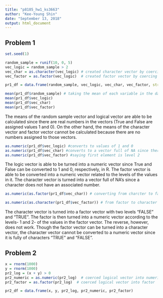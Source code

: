```yaml
---
title: "p8105_hw1_ks3663"
author: "Kee-Young Shin"
date: "September 13, 2018"
output: html_document
---
```

## Problem 1

```r
set.seed(1)

random_sample = runif(10, 0, 5) 
vec_logic = random_sample > 2
vec_char = as.character(vec_logic) # created character vector by coercing vec_logic
vec_factor = as.factor(vec_logic)  # created factor vector by coercing vec_logic

pr1_df = data.frame(random_sample, vec_logic, vec_char, vec_factor, stringsAsFactors = FALSE)

mean(pr1_df$random_sample) # taking the mean of each variable in the data frame 
mean(pr1_df$vec_logic)
mean(pr1_df$vec_char) 
mean(pr1_df$vec_factor) 

```
The means of the random sample vector and logical vector are able to be calculated since there are real numbers in the vectors (True and False are assigned values 1 and 0). On the other hand, the means of the character vector and factor vector cannot be calculated because there are no numbers assigned to those vectors. 


```r

as.numeric(pr1_df$vec_logic) #converts to values of 1 and 0
as.numeric(pr1_df$vec_char) #converts to a vector full of NA since there is no number
as.numeric(pr1_df$vec_factor) #saying first element is level 2 

```
The logic vector is able to be turned into a numeric vector since True and False can be converted to 1 and 0, respectively, in R. The factor vector is able to be converted into a numeric vector related to the levels of the values in it. The character vector is turned into a vector full of NA's since a character does not have an associated number.


```r
as.numeric(as.factor(pr1_df$vec_char)) # converting from charcter to factor to numeric

as.numeric(as.character(pr1_df$vec_factor)) # from factor to character to numeric 
```
The character vector is turned into a factor vector with two levels "FALSE" and "TRUE". The factor is then turned into a numeric vector according to the levels- 1 and 2- of the values in the factor vector. The reverse, however, does not work. Though the factor vector can be turned into a character vector, the character vector cannot be converted to a numeric vector since it is fully of characters "TRUE" and "FALSE".


## Problem 2

```r

x = rnorm(1000)
y = rnorm(1000)
pr2_log = (x + y) > 0
pr2_numeric = as.numeric(pr2_log)  # coerced logical vector into numeric
pr2_factor = as.factor(pr2_log)  # coerced logical vector into factor 

pr2_df = data.frame(x, y, pr2_log, pr2_numeric, pr2_factor)


```

